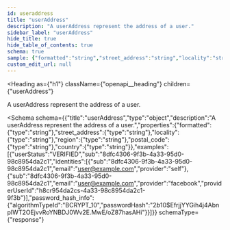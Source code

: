 ```yaml
---
id: useraddress
title: "userAddress"
description: "A userAddress represent the address of a user."
sidebar_label: "userAddress"
hide_title: true
hide_table_of_contents: true
schema: true
sample: {"formatted":"string","street_address":"string","locality":"string","region":"string","postal_code":"string","country":"string"}
custom_edit_url: null
---
```



<Heading
  as={"h1"}
  className={"openapi__heading"}
  children={"userAddress"}
>
</Heading>



A userAddress represent the address of a user.

<Schema
  schema={{"title":"userAddress","type":"object","description":"A userAddress represent the address of a user.","properties":{"formatted":{"type":"string"},"street_address":{"type":"string"},"locality":{"type":"string"},"region":{"type":"string"},"postal_code":{"type":"string"},"country":{"type":"string"}},"examples":[{"userStatus":"VERIFIED","sub":"8dfc4306-9f3b-4a33-95d0-98c8954da2c1","identities":[{"sub":"8dfc4306-9f3b-4a33-95d0-98c8954da2c1","email":"user@example.com","provider":"self"},{"sub":"8dfc4306-9f3b-4a33-95d0-98c8954da2c1","email":"user@example.com","provider":"facebook","providerUserId":"h8cr954da2cs-4a33-98c8954da2c1-9f3b"}],"password_hash_info":{"algorithmTypeId":"BCRYPT_10","passwordHash":"$2b$10$EfrjjYYGih4j4AbnpIWT2OEjvvRoYNBDJ0Wv2E.MwE/oZ87hasAHi"}}]}}
  schemaType={"response"}
>
  
</Schema>
            